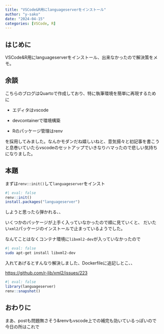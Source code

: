 ```yaml
---
title: "VSCode&R用にlanguageserverをインストール"
author: "y-sako"
date: "2024-04-15"
categories: [VSCode, R]
---
```


## はじめに

VSCode&R用にlanguageserverをインストール、出来なかったので解決策をメモ。

## 余談

こちらのブログはQuartoで作成しており、特に執筆環境を簡単に再現するために

- エディタはvscode

- devcontainerで環境構築

- Rのパッケージ管理はrenv

を採用してみました。なんかモダンだね嬉しいねと、意気揚々と初記事を書こうと息巻いていたらvscodeのセットアップでいきなりハマったので悲しい気持ちになりました。

## 本題

まずは`renv::init()`して`languageserver`をインスト

```r
#| eval: false
renv::init()
install.packages("languageserver")
```

しようと思ったら弾かれる、、

いくつかのパッケージが上手く入っていなかったので順に見ていくと、
だいたい`xml2`パッケージのインストールで止まっているようでした。

なんてことはなくコンテナ環境に`libxml2-dev`が入っていなかったので

```bash
#| eval: false
sudo apt-get install libxml2-dev
```

入れてあげるとすんなり解決しました、Dockerfileに追記しとこ、、

[https://github.com/r-lib/xml2/issues/223]()

```r
#| eval: false
library(languageserver)
renv::snapshot()
```

## おわりに

まあ、postも問題無さそう&renvもvscode上での補完も効いているっぽいので今日の所はこれで